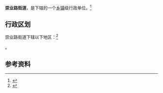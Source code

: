 {{中国乡级行政区|61/05/02/008/000}}

'''崇业路街道'''，是{{PRC admin/fullname|61/05/02/008/000|3}}下辖的一个[[乡镇|乡镇]]级行政单位。<ref>{{PRC admin/ref sgc|{{PRC admin/parent|61/05/02/008/000}}}}</ref>

== 行政区划 ==

崇业路街道下辖以下地区：<ref>{{PRC admin/ref sgc|61/05/02/008/000}}</ref>

{{PRC admin/children|61/05/02/008/000}}。

== 参考资料 ==

{{reflist}}

{{行政区划小作品}}
{{PRC admin/navcat|61/05/02/008/000}}
